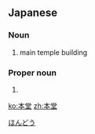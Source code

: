==Japanese==
{{ja-kanjitab|本|堂}}

===Noun===
{{ja-noun|ほんどう}}

# main temple building

===Proper noun===
{{ja-pos|proper|ほんどう}}

# {{surname|lang=ja}}

[[Category:Japanese surnames|ほんどう]]

[[ko:本堂]]
[[zh:本堂]]